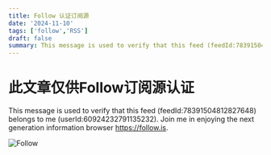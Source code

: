 ```yaml
---
title: Follow 认证订阅源
date: '2024-11-10'
tags: ['follow','RSS']
draft: false
summary: This message is used to verify that this feed (feedId:78391504812827648) belongs to me (userId:60924232791135232). Join me in enjoying the next generation information browser https://follow.is.
---
```


# 此文章仅供Follow订阅源认证

This message is used to verify that this feed (feedId:78391504812827648) belongs to me (userId:60924232791135232). Join me in enjoying the next generation information browser https://follow.is.

![Follow](/static/images/follow-summary.png)
